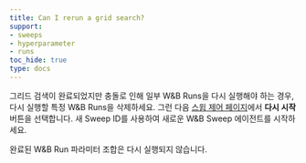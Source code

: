 ```yaml
---
title: Can I rerun a grid search?
support:
- sweeps
- hyperparameter
- runs
toc_hide: true
type: docs
---
```


그리드 검색이 완료되었지만 충돌로 인해 일부 W&B Runs을 다시 실행해야 하는 경우, 다시 실행할 특정 W&B Runs을 삭제하세요. 그런 다음 [스윕 제어 페이지](/ko/models/sweeps/sweeps-ui/)에서 **다시 시작** 버튼을 선택합니다. 새 Sweep ID를 사용하여 새로운 W&B Sweep 에이전트를 시작하세요.

완료된 W&B Run 파라미터 조합은 다시 실행되지 않습니다.
